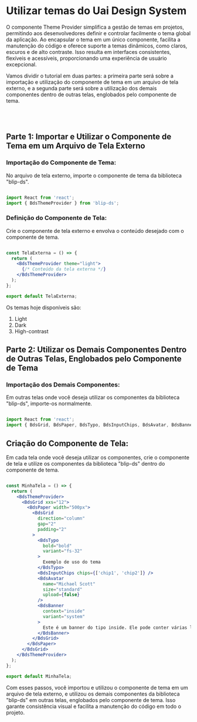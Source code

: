 
<Meta title="Vamos Começar/Usar temas do Uai Design System" />


# Utilizar temas do Uai Design System

O componente Theme Provider simplifica a gestão de temas em projetos, permitindo aos desenvolvedores definir e controlar facilmente o tema global da aplicação. Ao encapsular o tema em um único componente, facilita a manutenção do código e oferece suporte a temas dinâmicos, como claros, escuros e de alto contraste. Isso resulta em interfaces consistentes, flexíveis e acessíveis, proporcionando uma experiência de usuário excepcional.

Vamos dividir o tutorial em duas partes: a primeira parte será sobre a importação e utilização do componente de tema em um arquivo de tela externo, e a segunda parte será sobre a utilização dos demais componentes dentro de outras telas, englobados pelo componente de tema.


<br></br>

## Parte 1: Importar e Utilizar o Componente de Tema em um Arquivo de Tela Externo

### Importação do Componente de Tema:
No arquivo de tela externo, importe o componente de tema da biblioteca "blip-ds".

```jsx

import React from 'react';
import { BdsThemeProvider } from 'blip-ds';
```
### Definição do Componente de Tela:
Crie o componente de tela externo e envolva o conteúdo desejado com o componente de tema.

```jsx

const TelaExterna = () => {
  return (
    <BdsThemeProvider theme="light">
      {/* Conteúdo da tela externa */}
    </BdsThemeProvider>
  );
};

export default TelaExterna;
```
Os temas hoje disponíveis são:
<ol>
  <li>Light</li>
  <li>Dark</li>
  <li>High-contrast</li>
</ol>

## Parte 2: Utilizar os Demais Componentes Dentro de Outras Telas, Englobados pelo Componente de Tema
### Importação dos Demais Componentes:
Em outras telas onde você deseja utilizar os componentes da biblioteca "blip-ds", importe-os normalmente.
```jsx

import React from 'react';
import { BdsGrid, BdsPaper, BdsTypo, BdsInputChips, BdsAvatar, BdsBanner } from 'blip-ds';
```

## Criação do Componente de Tela:
Em cada tela onde você deseja utilizar os componentes, crie o componente de tela e utilize os componentes da biblioteca "blip-ds" dentro do componente de tema.

```jsx

const MinhaTela = () => {
  return (
    <BdsThemeProvider>
      <BdsGrid xxs="12">
        <BdsPaper width="500px">
          <BdsGrid
            direction="column"
            gap="2"
            padding="2"
          >
            <BdsTypo
              bold="bold"
              variant="fs-32"
            >
              Exemplo de uso do tema
            </BdsTypo>
            <BdsInputChips chips={['chip1', 'chip2']} />
            <BdsAvatar
              name="Michael Scott"
              size="standard"
              upload={false}
            />
            <BdsBanner
              context="inside"
              variant="system"
            >
              Este é um banner do tipo inside. Ele pode conter várias linhas, mas a sugestão é que possua textos curtos e objetivos.
            </BdsBanner>
          </BdsGrid>
        </BdsPaper>
      </BdsGrid>
    </BdsThemeProvider>
  );
};

export default MinhaTela;
```
<Canvas of={ThemeProviderStories.Properties}></Canvas>

Com esses passos, você importou e utilizou o componente de tema em um arquivo de tela externo, e utilizou os demais componentes da biblioteca "blip-ds" em outras telas, englobados pelo componente de tema. Isso garante consistência visual e facilita a manutenção do código em todo o projeto.